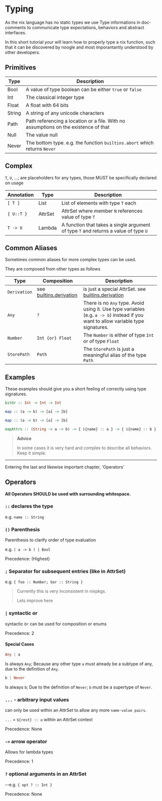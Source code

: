 # Typing 

As the nix language has no static types we use 
Type informations in doc-comments to communicate type expectations, behaviors and abstract interfaces.

In this short tutorial your will learn how to properly type a nix function, such that it can be discovered by noogle and most imporantantly understood by other developers.

## Primitives 

|Type | Description  |
|---|---|
| Bool | A value of type boolean can be either `true` or `false`  |
| Int | The classical integer type |
| Float | A float with 64 bits |
| String | A string of any unicode characters |
| Path | Path referencing a location or a file. With no assumptions on the existence of that |
| Null | The value null |
| Never | The bottom type. e.g. the function `builtins.abort` which returns `Never` |

## Complex

`T`, `U`, ...; are placeholders for any types, those MUST be specifically declared on usage

| Annotation | Type  | Description |
| --- | --- | --- |
| `[ T ]` | List  | List of elements with type `T` each |
| `{ U::T }` | AttrSet  | AttrSet where member `N` references value of type `T` |
| `T -> U` | Lambda  | A function that takes a single argument of type `T` and returns a value of type `U` |

## Common Aliases

Sometimes common aliases for more complex types can be used. 

They are composed from other types as follows

| Type  | Composition | Description  |
|---|---|---|
| `Derivation` | see [builtins.derivation](f/builtins/derivation) | is just a special AttrSet. see [builtins.derivation](f/builtins/derivation) |
| `Any` | `?` | There is no `Any` type. Avoid using it. Use type variables (e.g. `a -> b`) instead if you want to allow variable type signatures. |
| `Number` | `Int {or} Float` | The `Number` is either of type `Int` or of type `Float` |
| `StorePath` | `Path` | The `StorePath` is just a meaningful alias of the type `Path` |

## Examples

These examples should give you a short feeling of correctly using type signatures.

```haskell
bitOr :: Int -> Int -> Int
```

```haskell
map :: (a -> b) -> [a] -> [b]
```

```haskell
map :: (a -> b) -> [a] -> [b]
```

```haskell
mapAttrs :: (String -> a -> b) -> { ${name} :: a } -> { ${name} :: b }
```

> **Advice**
>
> In some cases it is very hard and complex to describe all behaviors. Keep it simple.

---

Entering the last and likewise important chapter, 'Operators'

## Operators

__All Operators SHOULD be used with surrounding whitespace.__

### `::` declares the type

e.g. `name :: String`

### `()` Parenthesis

Parenthesis to clarify order of type evaluation

e.g. `( a -> b ) | Bool`

Precedence: (Highest)

### `;` Separator for subsequent entries (like in AttrSet)

e.g. `{ foo :: Number; bar :: String }`

> Currently this is very inconsistent in nixpkgs.
> 
> Lets improve here

### `|` syntactic or

syntactic `Or` can be used for composition or enums

Precedence: 2

#### Special Cases

```hs
Any | a
```

Is always `Any`; Because any other type `a` must already be a subtype of any, due to the definition of `Any`.

```hs
b | Never
```

Is always `b`; Due to the definition of `Never`; `b` must be a supertype of `Never`.

### `...` - arbitrary input values

can only be used within an AttrSet to allow any more `name-value pairs`.

`...` = `${rest} :: a` within an AttrSet context

Precedence: None

### `->` arrow operator

Allows for lambda types

Precedence: 1

### `?` optional arguments in an AttrSet

--e.g.  `{ opt ? :: Int }`

Precedence: None
